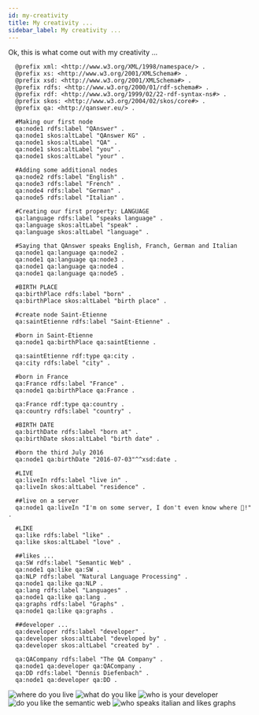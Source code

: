 ```yaml
---
id: my-creativity
title: My creativity ...
sidebar_label: My creativity ...
---
```


Ok, this is what come out with my creativity ...

<Tabs>
<TabItem value='turtle' label='Turtle' default>

  ```turtle
    @prefix xml: <http://www.w3.org/XML/1998/namespace/> .
    @prefix xs: <http://www.w3.org/2001/XMLSchema#> .
    @prefix xsd: <http://www.w3.org/2001/XMLSchema#> .
    @prefix rdfs: <http://www.w3.org/2000/01/rdf-schema#> .
    @prefix rdf: <http://www.w3.org/1999/02/22-rdf-syntax-ns#> .
    @prefix skos: <http://www.w3.org/2004/02/skos/core#> .
    @prefix qa: <http://qanswer.eu/> .

    #Making our first node
    qa:node1 rdfs:label "QAnswer" .
    qa:node1 skos:altLabel "QAnswer KG" .
    qa:node1 skos:altLabel "QA" .
    qa:node1 skos:altLabel "you" .
    qa:node1 skos:altLabel "your" .

    #Adding some additional nodes
    qa:node2 rdfs:label "English" .
    qa:node3 rdfs:label "French" .
    qa:node4 rdfs:label "German" .
    qa:node5 rdfs:label "Italian" .

    #Creating our first property: LANGUAGE
    qa:language rdfs:label "speaks language" .
    qa:language skos:altLabel "speak" .
    qa:language skos:altLabel "language" .

    #Saying that QAnswer speaks English, Franch, German and Italian
    qa:node1 qa:language qa:node2 .
    qa:node1 qa:language qa:node3 .
    qa:node1 qa:language qa:node4 .
    qa:node1 qa:language qa:node5 .

    #BIRTH PLACE
    qa:birthPlace rdfs:label "born" .
    qa:birthPlace skos:altLabel "birth place" .

    #create node Saint-Etienne
    qa:saintEtienne rdfs:label "Saint-Etienne" .

    #born in Saint-Etienne
    qa:node1 qa:birthPlace qa:saintEtienne .

    qa:saintEtienne rdf:type qa:city .
    qa:city rdfs:label "city" .

    #born in France
    qa:France rdfs:label "France" .
    qa:node1 qa:birthPlace qa:France .

    qa:France rdf:type qa:country .
    qa:country rdfs:label "country" .

    #BIRTH DATE
    qa:birthDate rdfs:label "born at" .
    qa:birthDate skos:altLabel "birth date" .

    #born the third July 2016
    qa:node1 qa:birthDate "2016-07-03"^^xsd:date .

    #LIVE
    qa:liveIn rdfs:label "live in" .
    qa:liveIn skos:altLabel "residence" .

    ##live on a server
    qa:node1 qa:liveIn "I'm on some server, I don't even know where 🙈!" .

    #LIKE
    qa:like rdfs:label "like" .
    qa:like skos:altLabel "love" .

    ##likes ...
    qa:SW rdfs:label "Semantic Web" .
    qa:node1 qa:like qa:SW . 
    qa:NLP rdfs:label "Natural Language Processing" .
    qa:node1 qa:like qa:NLP .
    qa:lang rdfs:label "Languages" .
    qa:node1 qa:like qa:lang .
    qa:graphs rdfs:label "Graphs" .
    qa:node1 qa:like qa:graphs .

    ##developer ...
    qa:developer rdfs:label "developer" .
    qa:developer skos:altLabel "developed by" .
    qa:developer skos:altLabel "created by" .

    qa:QACompany rdfs:label "The QA Company" .
    qa:node1 qa:developer qa:QACompany . 
    qa:DD rdfs:label "Dennis Diefenbach" .
    qa:node1 qa:developer qa:DD .
```

</TabItem>

<TabItem value='q1' label='Question 1'>
  <Image src='/img/newUI/question-creativity-1.png' alt='where do you live' />
</TabItem>

<TabItem value='q2' label='Question 2'>
  <Image src='/img/newUI/question-creativity-2.png' alt='what do you like' />
</TabItem>

<TabItem value='q3' label='Question 3'>
  <Image src='/img/newUI/question-creativity-3.png' alt='who is your developer' />
</TabItem>

<TabItem value='q4' label='Question 4'>
  <Image src='/img/newUI/question-creativity-4.png' alt='do you like the semantic web' />
</TabItem>

<TabItem value='q5' label='Question 5'>
  <Image src='/img/newUI/question-creativity-5.png' alt='who speaks italian and likes graphs' />
</TabItem>

</Tabs>
